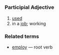 =={{en}}==
===Participial Adjective===
# [[used]]
# in a [[job]]; working

===Related terms===
* [[employ]] &mdash; root verb